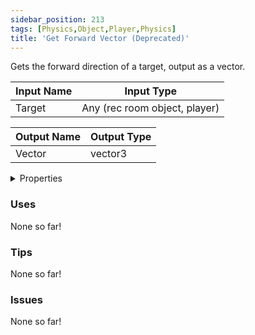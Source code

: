 ```yaml
---
sidebar_position: 213
tags: [Physics,Object,Player,Physics]
title: 'Get Forward Vector (Deprecated)'
---
```


Gets the forward direction of a target, output as a vector.



<IChip uuid="88f95338-d1a6-4fad-8424-d714d651f6ac"/>

| Input Name | Input Type |
|-----------|-----------|
| Target | Any (rec room object, player) |

| Output Name | Output Type |
|-----------|-----------|
| Vector | vector3 |


<details>
  <summary>Properties</summary>
  <div>
    <div>
    <table>
      <thead>
        <tr>
          <th>Is beta required?</th>
          <th>No</th>
        </tr>
        <tr>
          <th>Is this chip a trolling risk?</th>
          <th>No</th>
        </tr>
        <tr>
          <th>Is this chip a role assignment risk?</th>
          <th>No</th>
        </tr>
        <tr>
          <th>Chip UUID</th>
          <th>88f95338-d1a6-4fad-8424-d714d651f6ac</th>
        </tr>
        <tr>
          <th>Room availability</th>
          <th>Available everywhere</th>
        </tr>
      </thead>
    </table>
    </div>
  </div>
</details>

### Uses

None so far!

### Tips

None so far!

### Issues

None so far!
